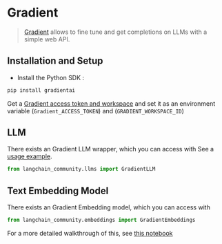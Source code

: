 # Gradient

>[Gradient](https://gradient.ai/) allows to fine tune and get completions on LLMs with a simple web API.

## Installation and Setup
- Install the Python SDK :
```bash
pip install gradientai
```
Get a [Gradient access token and workspace](https://gradient.ai/) and set it as an environment variable (`Gradient_ACCESS_TOKEN`) and (`GRADIENT_WORKSPACE_ID`)

## LLM

There exists an Gradient LLM wrapper, which you can access with
See a [usage example](/docs/integrations/llms/gradient).

```python
from langchain_community.llms import GradientLLM
```

## Text Embedding Model

There exists an Gradient Embedding model, which you can access with
```python
from langchain_community.embeddings import GradientEmbeddings
```
For a more detailed walkthrough of this, see [this notebook](/docs/integrations/text_embedding/gradient)
